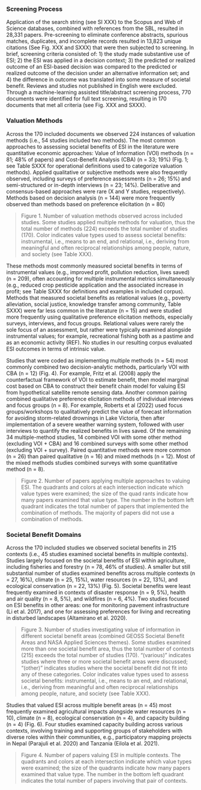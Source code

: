 ### Screening Process

Application of the search string (see SI XXX) to the Scopus and Web of Science databases, combined with references from the SBL, resulted in 28,331 papers.  Pre-screening to eliminate conference abstracts, spurious matches, duplicates, and incomplete records resulted in 13,823 unique citations (See Fig. XXX and SXXX) that were then subjected to screening.  In brief, screening criteria consisted of: 1) the study made substantive use of ESI; 2) the ESI was applied in a decision context; 3) the predicted or realized outcome of an ESI-based decision was compared to the predicted or realized outcome of the decision under an alternative information set; and 4) the difference in outcome was translated into some measure of societal benefit. Reviews and studies not published in English were excluded<!--this should be briefly explained/justified.-->.  Through a machine-learning assisted title/abstract screening process, 770 documents were identified for full text screening, resulting in 170 documents that met all criteria (see Fig. XXX and SXXX). 

### Valuation Methods

Across the 170 included documents we observed 224 instances of valuation methods (i.e., 54 studies included two methods).  The most common approaches to assessing societal benefits of ESI in the literature were quantitative economic approaches: Value of Information (VOI) methods (n = 81; 48% of papers) and Cost-Benefit Analysis (CBA) (n = 33; 19%) (Fig. 1; see Table SXXX for operational definitions used to categorize valuation methods). Applied qualitative or subjective methods were also frequently observed, including surveys of preference assessments (n = 26; 15%) and semi-structured or in-depth interviews (n = 23; 14%). Deliberative and consensus-based approaches were rare (X and Y studies, respectively). Methods based on decision analysis (n = 144) were more frequently observed than methods based on preference elicitation (n = 80)

> Figure 1. Number of valuation methods observed across included studies. Some studies applied multiple methods for valuation, thus the total number of methods (224) exceeds the total number of studies (170). Color indicates value types used to assess societal benefits: instrumental, i.e., means to an end, and relational, i.e., deriving from meaningful and often reciprocal relationships among people, nature, and society (see Table XXX).

These methods most commonly measured societal benefits in terms of instrumental values (e.g., improved profit, pollution reduction, lives saved) (n = 209), often accounting for multiple instrumental metrics simultaneously (e.g., reduced crop pesticide application and the associated increase in profit; see Table SXXX for definitions and examples in included corpus). Methods that measured societal benefits as relational values (e.g., poverty alleviation, social justice, knowledge transfer among community, Table SXXX) were far less common in the literature (n = 15) and were studied more frequently using qualitative preference elicitation methods, especially surveys, interviews, and focus groups.  Relational values were rarely the sole focus of an assessment, but rather were typically examined alongside instrumental values; for example, recreational fishing both as a pastime and as an economic activity (REF).  No studies in our resulting corpus evaluated ESI outcomes in terms of intrinsic value.

Studies that were coded as implementing multiple methods (n = 54) most commonly combined two decision-analytic methods, particularly VOI with CBA (n = 12) (Fig. 4). For example, Fritz et al. (2008) apply the counterfactual framework of VOI to estimate benefit, then model marginal cost based on CBA to construct their benefit chain model for valuing ESI from hypothetical satellite remote sensing data. Another common pairing combined qualitative preference elicitation methods of individual interviews and focus groups (n = 8). For example, Roberts et al (2022) used focus groups/workshops to qualitatively predict the value of forecast information for avoiding storm-related drownings in Lake Victoria, then after implementation of a severe weather warning system, followed with user interviews to quantify the realized benefits in lives saved. Of the remaining 34 multiple-method studies, 14 combined VOI with some other method (excluding VOI + CBA) and 16 combined surveys with some other method (excluding VOI + survey).  Paired quantitative methods were more common (n = 26) than paired qualitative (n = 16) and mixed methods (n = 12). Most of the mixed methods studies combined surveys with some quantitative method (n = 8).

> Figure 2. Number of papers applying multiple approaches to valuing ESI. The quadrants and colors at each intersection indicate which value types were examined; the size of the quad rants indicate how many papers examined that value type. The number in the bottom left quadrant indicates the total number of papers that implemented the combination of methods. The majority of papers did not use a combination of methods.

### Societal Benefit Domains

Across the 170 included studies we observed societal benefits in 215 contexts (i.e., 45 studies examined societal benefits in multiple contexts).  Studies largely focused on the societal benefits of ESI within agriculture, including fisheries and forestry (n = 78, 46% of studies). A smaller but still substantial number of studies examined benefits across multiple contexts (n = 27, 16%), climate (n = 25, 15%), water resources (n = 22, 13%), and ecological conservation (n = 22, 13%) (Fig. 5). Societal benefits were least frequently examined in contexts of disaster response (n = 9, 5%), health and air quality (n = 8, 5%), and wildfires (n = 6, 4%). Two studies focused on ESI benefits in other areas: one for monitoring pavement infrastructure (Li et al. 2017), and one for assessing preferences for living and recreating in disturbed landscapes (Altamirano et al. 2020).

> Figure 3. Number of studies investigating value of information in different societal benefit areas (combined GEOSS Societal Benefit Areas and NASA Applied Sciences themes). Some studies examined more than one societal benefit area, thus the total number of contexts (215) exceeds the total number of studies (170). “(various)” indicates studies where three or more societal benefit areas were discussed; “(other)” indicates studies where the societal benefit did not fit into any of these categories. Color indicates value types used to assess societal benefits: instrumental, i.e., means to an end, and relational, i.e., deriving from meaningful and often reciprocal relationships among people, nature, and society (see Table XXX).

Studies that valued ESI across multiple benefit areas (n = 45) most frequently examined agricultural impacts alongside water resources (n = 10), climate (n = 8), ecological conservation (n = 4), and capacity building (n = 4) (Fig. 6). Four studies examined capacity building across various contexts, involving training and supporting groups of stakeholders with diverse roles within their communities, e.g., participatory mapping projects in Nepal (Parajuli et al. 2020) and Tanzania (Eilola et al. 2021).

> Figure 4. Number of papers valuing ESI in multiple contexts. The quadrants and colors at each intersection indicate which value types were examined; the size of the quadrants indicate how many papers examined that value type. The number in the bottom left quadrant indicates the total number of papers involving that pair of contexts.
